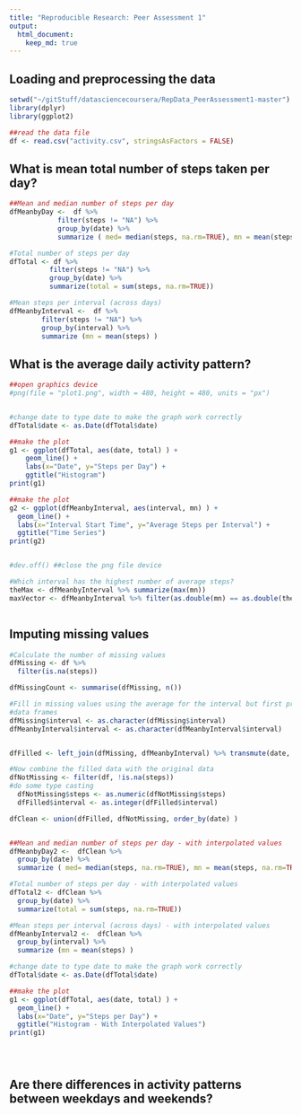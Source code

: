 ```yaml
---
title: "Reproducible Research: Peer Assessment 1"
output: 
  html_document:
    keep_md: true
---
```



## Loading and preprocessing the data
```r

setwd("~/gitStuff/datasciencecoursera/RepData_PeerAssessment1-master")
library(dplyr)
library(ggplot2)

##read the data file
df <- read.csv("activity.csv", stringsAsFactors = FALSE)
```




## What is mean total number of steps taken per day?
```r
##Mean and median number of steps per day
dfMeanbyDay <-  df %>% 
            filter(steps != "NA") %>%
            group_by(date) %>%
            summarize ( med= median(steps, na.rm=TRUE), mn = mean(steps, na.rm=TRUE) )

#Total number of steps per day
dfTotal <- df %>% 
          filter(steps != "NA") %>%
          group_by(date) %>%
          summarize(total = sum(steps, na.rm=TRUE))

#Mean steps per interval (across days)
dfMeanbyInterval <-  df %>% 
        filter(steps != "NA") %>%
        group_by(interval) %>%
        summarize (mn = mean(steps) )

```



## What is the average daily activity pattern?
```r
##open graphics device
#png(file = "plot1.png", width = 480, height = 480, units = "px") 


#change date to type date to make the graph work correctly
dfTotal$date <- as.Date(dfTotal$date)

##make the plot
g1 <- ggplot(dfTotal, aes(date, total) ) + 
    geom_line() +
    labs(x="Date", y="Steps per Day") + 
    ggtitle("Histogram")
print(g1)

##make the plot
g2 <- ggplot(dfMeanbyInterval, aes(interval, mn) ) + 
  geom_line() +
  labs(x="Interval Start Time", y="Average Steps per Interval") + 
  ggtitle("Time Series")
print(g2)


#dev.off() ##close the png file device

#Which interval has the highest number of average steps?
theMax <- dfMeanbyInterval %>% summarize(max(mn))
maxVector <- dfMeanbyInterval %>% filter(as.double(mn) == as.double(theMax)) 



```


## Imputing missing values
```r

#Calculate the number of missing values
dfMissing <- df %>% 
  filter(is.na(steps))

dfMissingCount <- summarise(dfMissing, n())

#Fill in missing values using the average for the interval but first prepare the 
#data frames
dfMissing$interval <- as.character(dfMissing$interval) 
dfMeanbyInterval$interval <- as.character(dfMeanbyInterval$interval) 


dfFilled <- left_join(dfMissing, dfMeanbyInterval) %>% transmute(date, interval, steps=mn)

#Now combine the filled data with the original data
dfNotMissing <- filter(df, !is.na(steps))
#do some type casting
  dfNotMissing$steps <- as.numeric(dfNotMissing$steps)
  dfFilled$interval <- as.integer(dfFilled$interval)

dfClean <- union(dfFilled, dfNotMissing, order_by(date) ) 


##Mean and median number of steps per day - with interpolated values
dfMeanbyDay2 <-  dfClean %>% 
  group_by(date) %>%
  summarize ( med= median(steps, na.rm=TRUE), mn = mean(steps, na.rm=TRUE) )

#Total number of steps per day - with interpolated values
dfTotal2 <- dfClean %>% 
  group_by(date) %>%
  summarize(total = sum(steps, na.rm=TRUE))

#Mean steps per interval (across days) - with interpolated values
dfMeanbyInterval2 <-  dfClean %>% 
  group_by(interval) %>%
  summarize (mn = mean(steps) )

#change date to type date to make the graph work correctly
dfTotal$date <- as.Date(dfTotal$date)

##make the plot
g1 <- ggplot(dfTotal, aes(date, total) ) + 
  geom_line() +
  labs(x="Date", y="Steps per Day") + 
  ggtitle("Histogram - With Interpolated Values")
print(g1)





```



## Are there differences in activity patterns between weekdays and weekends?
```r

```

